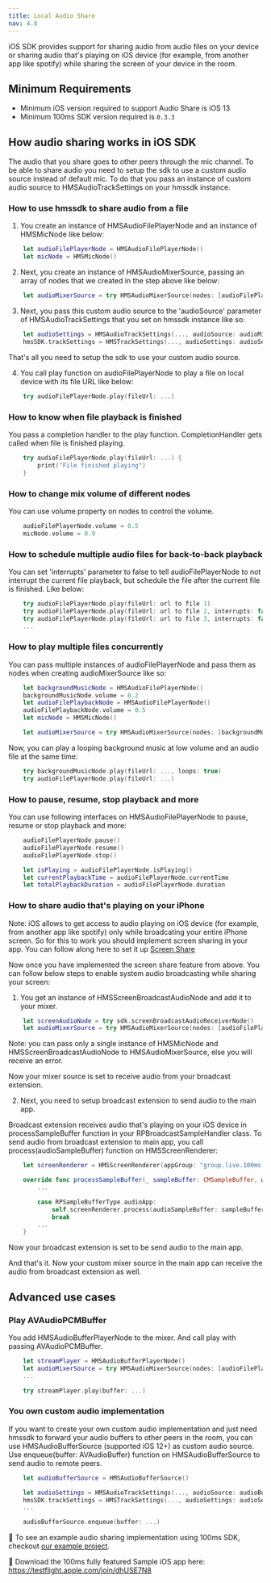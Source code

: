```yaml
---
title: Local Audio Share
nav: 4.8
---
```


iOS SDK provides support for sharing audio from audio files on your device or sharing audio that's playing on iOS device (for example, from another app like spotify) while sharing the screen of your device in the room.

## Minimum Requirements

-   Minimum iOS version required to support Audio Share is iOS 13
-   Minimum 100ms SDK version required is `0.3.3`

## How audio sharing works in iOS SDK

The audio that you share goes to other peers through the mic channel. To be able to share audio you need to setup the sdk to use a custom audio source instead of default mic. To do that you pass an instance of custom audio source to HMSAudioTrackSettings on your hmssdk instance.

### How to use hmssdk to share audio from a file

1. You create an instance of HMSAudioFilePlayerNode and an instance of HMSMicNode like below:

```swift
    let audioFilePlayerNode = HMSAudioFilePlayerNode()
    let micNode = HMSMicNode()
```

2. Next, you create an instance of HMSAudioMixerSource, passing an array of nodes that we created in the step above like below:

```swift
    let audioMixerSource = try HMSAudioMixerSource(nodes: [audioFilePlayerNode, micNode])
```

3. Next, you pass this custom audio source to the 'audioSource' parameter of HMSAudioTrackSettings that you set on hmssdk instance like so:

```swift
    let audioSettings = HMSAudioTrackSettings(..., audioSource: audioMixerSource)
    hmsSDK.trackSettings = HMSTrackSettings(..., audioSettings: audioSettings)
```

That's all you need to setup the sdk to use your custom audio source.

4. You call play function on audioFilePlayerNode to play a file on local device with its file URL like below:

```swift
    try audioFilePlayerNode.play(fileUrl: ...)
```

### How to know when file playback is finished

You pass a completion handler to the play function. CompletionHandler gets called when file is finished playing.

```swift
    try audioFilePlayerNode.play(fileUrl: ...) {
        print("File finished playing")
    }
```

### How to change mix volume of different nodes

You can use volume property on nodes to control the volume.

```swift
    audioFilePlayerNode.volume = 0.5
    micNode.volume = 0.9
```

### How to schedule multiple audio files for back-to-back playback

You can set 'interrupts' parameter to false to tell audioFilePlayerNode to not interrupt the current file playback, but schedule the file after the current file is finished. Like below:

```swift
    try audioFilePlayerNode.play(fileUrl: url to file 1)
    try audioFilePlayerNode.play(fileUrl: url to file 2, interrupts: false)
    try audioFilePlayerNode.play(fileUrl: url to file 3, interrupts: false)
    ...
```

### How to play multiple files concurrently

You can pass multiple instances of audioFilePlayerNode and pass them as nodes when creating audioMixerSource like so:

```swift
    let backgroundMusicNode = HMSAudioFilePlayerNode()
    backgroundMusicNode.volume = 0.2
    let audioFilePlaybackNode = HMSAudioFilePlayerNode()
    audioFilePlaybackNode.volume = 0.5
    let micNode = HMSMicNode()

    let audioMixerSource = try HMSAudioMixerSource(nodes: [backgroundMusicNode, audioFilePlaybackNode, micNode])
```

Now, you can play a looping background music at low volume and an audio file at the same time:

```swift
    try backgroundMusicNode.play(fileUrl: ..., loops: true)
    try audioFilePlayerNode.play(fileUrl: ...)
```

### How to pause, resume, stop playback and more

You can use following interfaces on HMSAudioFilePlayerNode to pause, resume or stop playback and more:

```swift
    audioFilePlayerNode.pause()
    audioFilePlayerNode.resume()
    audioFilePlayerNode.stop()

    let isPlaying = audioFilePlayerNode.isPlaying()
    let currentPlaybackTime = audioFilePlayerNode.currentTime
    let totalPlaybackDuration = audioFilePlayerNode.duration
```

### How to share audio that's playing on your iPhone

Note: iOS allows to get access to audio playing on iOS device (for example, from another app like spotify) only while broadcating your entire iPhone screen. So for this to work you should implement screen sharing in your app. You can follow along here to set it up [Screen Share](/ios/v2/how--to-guides/set-up-video-conferencing/screen-share)

Now once you have implemented the screen share feature from above. You can follow below steps to enable system audio broadcasting while sharing your screen:

1. You get an instance of HMSScreenBroadcastAudioNode and add it to your mixer.

```swift
    let screenAudioNode = try sdk.screenBroadcastAudioReceiverNode()
    let audioMixerSource = try HMSAudioMixerSource(nodes: [audioFilePlaybackNode, micNode, screenAudioNode])
```

Note: you can pass only a single instance of HMSMicNode and HMSScreenBroadcastAudioNode to HMSAudioMixerSource, else you will receive an error.

Now your mixer source is set to receive audio from your broadcast extension.

2. Next, you need to setup broadcast extension to send audio to the main app.

Broadcast extension receives audio that's playing on your iOS device in processSampleBuffer function in your RPBroadcastSampleHandler class. To send audio from broadcast extension to main app, you call process(audioSampleBuffer) function on HMSScreenRenderer:

```swift
    let screenRenderer = HMSScreenRenderer(appGroup: "group.live.100ms.videoapp")

    override func processSampleBuffer(_ sampleBuffer: CMSampleBuffer, with sampleBufferType: RPSampleBufferType) {
        ...

        case RPSampleBufferType.audioApp:
            self.screenRenderer.process(audioSampleBuffer: sampleBuffer)
            break
        ...
    }
```

Now your broadcast extension is set to be send audio to the main app.

And that's it. Now your custom mixer source in the main app can receive the audio from broadcast extension as well.

## Advanced use cases

### Play AVAudioPCMBuffer

You add HMSAudioBufferPlayerNode to the mixer. And call play with passing AVAudioPCMBuffer.

```swift
    let streamPlayer = HMSAudioBufferPlayerNode()
    let audioMixerSource = try HMSAudioMixerSource(nodes: [audioFilePlaybackNode, micNode, streamPlayer])
    ...

    try streamPlayer.play(buffer: ...)
```

### You own custom audio implementation

If you want to create your own custom audio implementation and just need hmssdk to forward your audio buffers to other peers in the room, you can use HMSAudioBufferSource (supported iOS 12+) as custom audio source. Use enqueue(buffer: AVAudioBuffer) function on HMSAudioBufferSource to send audio to remote peers.

```swift
    let audioBufferSource = HMSAudioBufferSource()

    let audioSettings = HMSAudioTrackSettings(..., audioSource: audioBufferSource)
    hmsSDK.trackSettings = HMSTrackSettings(..., audioSettings: audioSettings)
    ...

    audioBufferSource.enqueue(buffer: ...)
```

👀 To see an example audio sharing implementation using 100ms SDK, checkout [our example project](https://github.com/100mslive/100ms-ios-sdk/tree/main/Example).

📲 Download the 100ms fully featured Sample iOS app here: https://testflight.apple.com/join/dhUSE7N8
